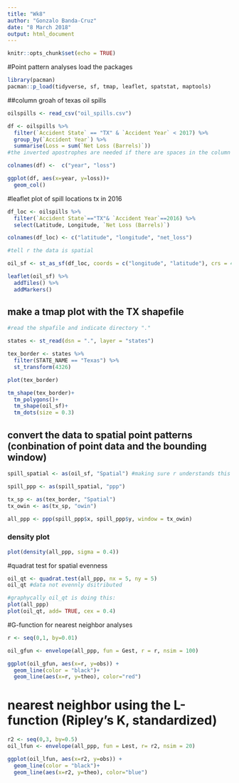 ```yaml
---
title: "Wk8"
author: "Gonzalo Banda-Cruz"
date: "8 March 2018"
output: html_document
---
```


```r
knitr::opts_chunk$set(echo = TRUE)
```

#Point pattern analyses
load the packages
```r
library(pacman)
pacman::p_load(tidyverse, sf, tmap, leaflet, spatstat, maptools)
```

##column groah of texas oil spills
```r
oilspills <- read_csv("oil_spills.csv")

df <- oilspills %>% 
  filter(`Accident State` == "TX" & `Accident Year` < 2017) %>% 
  group_by(`Accident Year`) %>% 
  summarise(Loss = sum(`Net Loss (Barrels)`))
#the inverted apostrophes are needed if there are spaces in the column names

colnames(df) <-  c("year", "loss")

ggplot(df, aes(x=year, y=loss))+
  geom_col()
```

#leaflet plot of spill locations tx in 2016
```r
df_loc <- oilspills %>% 
  filter(`Accident State`=="TX"& `Accident Year`==2016) %>% 
  select(Latitude, Longitude, `Net Loss (Barrels)`)

colnames(df_loc) <- c("latitude", "longitude", "net_loss")

#tell r the data is spatial 

oil_sf <- st_as_sf(df_loc, coords = c("longitude", "latitude"), crs = 4326)

leaflet(oil_sf) %>% 
  addTiles() %>% 
  addMarkers() 

```

## make a tmap plot with the TX shapefile
```r
#read the shpafile and indicate directory "."

states <- st_read(dsn = ".", layer = "states")

tex_border <- states %>% 
  filter(STATE_NAME == "Texas") %>% 
  st_transform(4326)

plot(tex_border)

tm_shape(tex_border)+
  tm_polygons()+
  tm_shape(oil_sf)+
  tm_dots(size = 0.3)

```
## convert the data to spatial point patterns (conbination of point data and the bounding window)

```r

spill_spatial <- as(oil_sf, "Spatial") #making sure r understands this is data for point pattern analyses

spill_ppp <- as(spill_spatial, "ppp")

tx_sp <- as(tex_border, "Spatial")
tx_owin <- as(tx_sp, "owin")

all_ppp <- ppp(spill_ppp$x, spill_ppp$y, window = tx_owin)

```

### density plot

```r

plot(density(all_ppp, sigma = 0.4))

```

#quadrat test for spatial evenness

```r
oil_qt <- quadrat.test(all_ppp, nx = 5, ny = 5)
oil_qt #data not evennly dsitributed

#graphycally oil_qt is doing this:
plot(all_ppp)
plot(oil_qt, add= TRUE, cex = 0.4)
```

#G-function for nearest neighbor analyses

```r
r <- seq(0,1, by=0.01)

oil_gfun <- envelope(all_ppp, fun = Gest, r = r, nsim = 100)

ggplot(oil_gfun, aes(x=r, y=obs)) +
  geom_line(color = "black")+
  geom_line(aes(x=r, y=theo), color="red")
```

# nearest neighbor using the L-function (Ripley's K, standardized)
```r

r2 <- seq(0,3, by=0.5)
oil_lfun <- envelope(all_ppp, fun = Lest, r= r2, nsim = 20)

ggplot(oil_lfun, aes(x=r2, y=obs)) +
  geom_line(color = "black")+
  geom_line(aes(x=r2, y=theo), color="blue")


```



